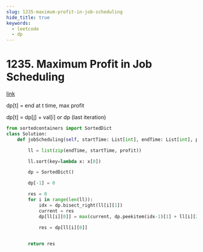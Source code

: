 ```yaml
---
slug: 1235-maximum-profit-in-job-scheduling
hide_title: true
keywords:
  - leetcode
  - dp
---
```


# 1235. Maximum Profit in Job Scheduling

[link](https://leetcode.com/problems/maximum-profit-in-job-scheduling/description/)



dp[t] = end at t time, max profit

dp[t] = dp[j] + val[i] or dp (last iteration)


```python
from sortedcontainers import SortedDict
class Solution:
    def jobScheduling(self, startTime: List[int], endTime: List[int], profit: List[int]) -> int:

        ll = list(zip(endTime, startTime, profit))

        ll.sort(key=lambda x: x[0])

        dp = SortedDict()

        dp[-1] = 0

        res = 0
        for i in range(len(ll)):
            idx = dp.bisect_right(ll[i][1])
            current = res
            dp[ll[i][0]] = max(current, dp.peekitem(idx-1)[1] + ll[i][2]) 
            
            res = dp[ll[i][0]]


        return res
        
```